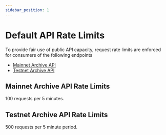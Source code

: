 ```yaml
---
sidebar_position: 1
---
```


# Default API Rate Limits

To provide fair use of public API capacity, request rate limits are enforced for consumers of the following endpoints

- [Mainnet Archive API](./endpoints)
- [Testnet Archive API](./endpoints)

## Mainnet Archive API Rate Limits

100 requests per 5 minutes.

## Testnet Archive API Rate Limits

500 requests per 5 minute period.

